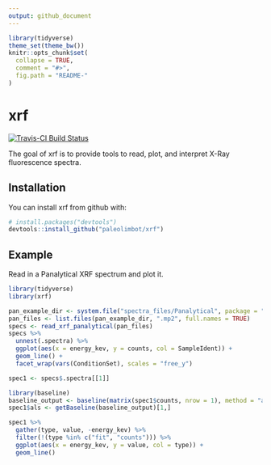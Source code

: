 ```yaml
---
output: github_document
---
```


<!-- README.md is generated from README.Rmd. Please edit that file -->

```r
library(tidyverse)
theme_set(theme_bw())
knitr::opts_chunk$set(
  collapse = TRUE,
  comment = "#>",
  fig.path = "README-"
)
```

# xrf

[![Travis-CI Build Status](https://travis-ci.org/paleolimbot/xrf.svg?branch=master)](https://travis-ci.org/paleolimbot/xrf)

The goal of xrf is to provide tools to read, plot, and interpret X-Ray fluorescence spectra.

## Installation

You can install xrf from github with:

```r
# install.packages("devtools")
devtools::install_github("paleolimbot/xrf")
```

## Example

Read in a Panalytical XRF spectrum and plot it.

```r
library(tidyverse)
library(xrf)

pan_example_dir <- system.file("spectra_files/Panalytical", package = "xrf")
pan_files <- list.files(pan_example_dir, ".mp2", full.names = TRUE)
specs <- read_xrf_panalytical(pan_files)
specs %>%
  unnest(.spectra) %>%
  ggplot(aes(x = energy_kev, y = counts, col = SampleIdent)) +
  geom_line() +
  facet_wrap(vars(ConditionSet), scales = "free_y")
```

```r
spec1 <- specs$.spectra[[1]]

library(baseline)
baseline_output <- baseline(matrix(spec1$counts, nrow = 1), method = "als", p = 0.003, lambda = 6)
spec1$als <- getBaseline(baseline_output)[1,]

spec1 %>%
  gather(type, value, -energy_kev) %>%
  filter(!(type %in% c("fit", "counts"))) %>%
  ggplot(aes(x = energy_kev, y = value, col = type)) +
  geom_line()
```


